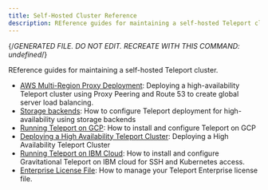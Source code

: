```yaml
---
title: Self-Hosted Cluster Reference
description: REference guides for maintaining a self-hosted Teleport cluster.
---
```


{/*GENERATED FILE. DO NOT EDIT. RECREATE WITH THIS COMMAND:
undefined*/}

REference guides for maintaining a self-hosted Teleport cluster.

- [AWS Multi-Region Proxy Deployment](/aws-gslb-proxy-peering-ha-deployment.mdx): Deploying a high-availability Teleport cluster using Proxy Peering and Route 53 to create global server load balancing.
- [Storage backends](/backends.mdx): How to configure Teleport deployment for high-availability using storage backends
- [Running Teleport on GCP](/gcp.mdx): How to install and configure Teleport on GCP
- [Deploying a High Availability Teleport Cluster](/high-availability.mdx): Deploying a High Availability Teleport Cluster
- [Running Teleport on IBM Cloud](/ibm.mdx): How to install and configure Gravitational Teleport on IBM cloud for SSH and Kubernetes access.
- [Enterprise License File](/license.mdx): How to manage your Teleport Enterprise license file.
